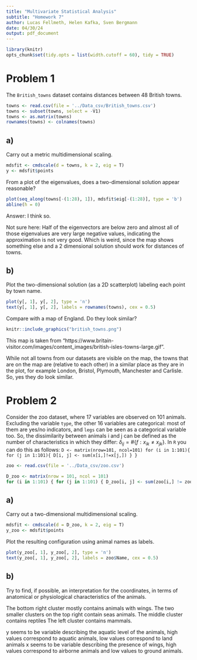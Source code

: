 ```yaml
---
title: "Multivariate Statistical Analysis"
subtitle: "Homework 7"
author: Lucas Fellmeth, Helen Kafka, Sven Bergmann
date: 04/30/24
output: pdf_document
---
```


```r
library(knitr)
opts_chunk$set(tidy.opts = list(width.cutoff = 60), tidy = TRUE)
```
# Problem 1

The ``British_towns`` dataset contains distances between 48 British towns.

```r
towns <- read.csv(file = '../Data_csv/British_towns.csv')
towns <- subset(towns, select = -V1)
towns <- as.matrix(towns)
rownames(towns) <- colnames(towns)
```

## a)

Carry out a metric multidimensional scaling.

```r
mdsfit <- cmdscale(d = towns, k = 2, eig = T)
y <- mdsfit$points
```

From a plot of the eigenvalues,
does a two-dimensional solution appear reasonable?

```r
plot(seq_along(towns[-(1:28), 1]), mdsfit$eig[-(1:28)], type = 'b')
abline(h = 0)
```
Answer: I think so.

Not sure here:
Half of the eigenvectors are below zero and almost all of those eigenvalues are very large negative values, indicating the approximation is not very good. Which is weird, since the map shows something else and a 2 dimensional solution should work for distances of towns.

## b)

Plot the two-dimensional solution (as a 2D scatterplot) labeling each point by town name.

```r
plot(y[, 1], y[, 2], type = 'n')
text(y[, 1], y[, 2], labels = rownames(towns), cex = 0.5)
```

Compare with a map of England.
Do they look similar?

```r
knitr::include_graphics("british_towns.png")
```

This map is taken from "https://www.britain-visitor.com/images/content_images/british-isles-towns-large.gif".

While not all towns from our datasets are visible on the map, the towns that are on the map are (relative to each other) in a similar place as they are in the plot, for example London, Bristol, Plymouth, Manchester and Carlisle. So, yes they do look similar.

# Problem 2

Consider the zoo dataset,
where 17 variables are observed on 101 animals.
Excluding the variable ``type``, the other 16 variables are categorical:
most of them are yes/no indicators,
and ``legs`` can be seen as a categorical variable too.
So, the dissimilarity between animals i and j can be defined as the number of characteristics in which they differ:
$\delta_{ij} = \#\{f : x_{ik} \neq x_{jk}\}$.
In ``R`` you can do this as follows:
``D <- matrix(nrow=101, ncol=101)
for (i in 1:101){ for (j in 1:101){ D[i, j] <- sum(x[i,]!=x[j,]) } }``

```r
zoo <- read.csv(file = '../Data_csv/zoo.csv')
```

```r
D_zoo <- matrix(nrow = 101, ncol = 101)
for (i in 1:101) { for (j in 1:101) { D_zoo[i, j] <- sum(zoo[i,] != zoo[j,]) } }
```

## a)

Carry out a two-dimensional multidimensional scaling.

```r
mdsfit <- cmdscale(d = D_zoo, k = 2, eig = T)
y_zoo <- mdsfit$points
```

Plot the resulting configuration using animal names as labels.

```r
plot(y_zoo[, 1], y_zoo[, 2], type = 'n')
text(y_zoo[, 1], y_zoo[, 2], labels = zoo$Name, cex = 0.5)
```

## b)

Try to find, if possible, an interpretation for the coordinates, in terms of anatomical or physiological characteristics of the animals.

The bottom right cluster mostly contains animals with wings.
The two smaller clusters on the top right contain seas animals.
The middle cluster contains reptiles
The left cluster contains mammals.

y seems to be variable describing the aquatic level of the animals, high values correspond to aquatic animals, low values correspond to land animals
x seems to be variable describing the presence of wings, high values correspond to airborne animals and low values to ground animals.

